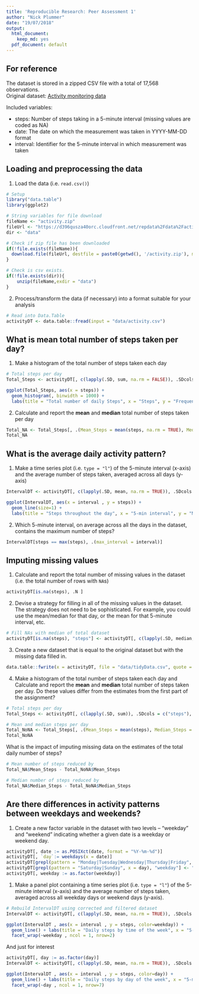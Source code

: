 ```yaml
---
title: 'Reproducible Research: Peer Assessment 1'
author: "Nick Plummer"
date: "19/07/2018"
output:
  html_document:
    keep_md: yes
  pdf_document: default
---
```

## For reference

The dataset is stored in a zipped CSV file with a total of 17,568 observations.  
Original dataset: [Activity monitoring data](https://d396qusza40orc.cloudfront.net/repdata%2Fdata%2Factivity.zip)

Included variables:  

* steps: Number of steps taking in a 5-minute interval (missing values are coded as NA)
* date: The date on which the measurement was taken in YYYY-MM-DD format
* interval: Identifier for the 5-minute interval in which measurement was taken


## Loading and preprocessing the data

1. Load the data (i.e. `read.csv()`)

``` r
# Setup
library("data.table")
library(ggplot2)

# String variables for file download
fileName <- "activity.zip"
fileUrl <- "https://d396qusza40orc.cloudfront.net/repdata%2Fdata%2Factivity.zip"
dir <- "data"

# Check if zip file has been downloaded
if(!file.exists(fileName)){
  download.file(fileUrl, destfile = paste0(getwd(), '/activity.zip'), method = "curl")
}

# Check is csv exists.
if(!file.exists(dir)){
	unzip(fileName,exdir = "data")
}
```

2. Process/transform the data (if necessary) into a format suitable for your analysis

``` r
# Read into Data.Table
activityDT <- data.table::fread(input = "data/activity.csv")
```



## What is mean total number of steps taken per day?

1. Make a histogram of the total number of steps taken each day

``` r
# Total steps per day
Total_Steps <- activityDT[, c(lapply(.SD, sum, na.rm = FALSE)), .SDcols = c("steps"), by = .(date)] 

ggplot(Total_Steps, aes(x = steps)) +
  geom_histogram(, binwidth = 1000) +
  labs(title = "Total number of daily Steps", x = "Steps", y = "Frequency")
```

2. Calculate and report the **mean** and **median** total number of steps taken per day

``` r
Total_NA <- Total_Steps[, .(Mean_Steps = mean(steps, na.rm = TRUE), Median_Steps = median(steps, na.rm = TRUE))]
Total_NA
```



## What is the average daily activity pattern?

1. Make a time series plot (i.e. `type = "l"`) of the 5-minute interval (x-axis) and the average number of steps taken, averaged across all days (y-axis)

``` r
IntervalDT <- activityDT[, c(lapply(.SD, mean, na.rm = TRUE)), .SDcols = c("steps"), by = .(interval)] 

ggplot(IntervalDT, aes(x = interval , y = steps)) + 
  geom_line(size=1) +
  labs(title = "Steps throughout the day", x = "5-min interval", y = "Mean steps per interval")
```

2. Which 5-minute interval, on average across all the days in the dataset, contains the maximum number of steps?

``` r
IntervalDT[steps == max(steps), .(max_interval = interval)]
```



## Imputing missing values

1. Calculate and report the total number of missing values in the dataset (i.e. the total number of rows with `NA`s)

```r
activityDT[is.na(steps), .N ]
```

2. Devise a strategy for filling in all of the missing values in the dataset. The strategy does not need to be sophisticated. For example, you could use the mean/median for that day, or the mean for that 5-minute interval, etc.

```r
# Fill NAs with median of total dataset
activityDT[is.na(steps), "steps"] <- activityDT[, c(lapply(.SD, median, na.rm = TRUE)), .SDcols = c("steps")]
```

3. Create a new dataset that is equal to the original dataset but with the missing data filled in.

```r
data.table::fwrite(x = activityDT, file = "data/tidyData.csv", quote = FALSE)
```

4. Make a histogram of the total number of steps taken each day and Calculate and report the **mean** and **median** total number of steps taken per day. Do these values differ from the estimates from the first part of the assignment? 

```r
# Total steps per day
Total_Steps <- activityDT[, c(lapply(.SD, sum)), .SDcols = c("steps"), by = .(date)]

# Mean and median steps per day
Total_NoNA <- Total_Steps[, .(Mean_Steps = mean(steps), Median_Steps = median(steps))]
Total_NoNA
```

What is the impact of imputing missing data on the estimates of the total daily number of steps?

```r
# Mean number of steps reduced by
Total_NA$Mean_Steps - Total_NoNA$Mean_Steps
```
```r
# Median number of steps reduced by
Total_NA$Median_Steps - Total_NoNA$Median_Steps
```



## Are there differences in activity patterns between weekdays and weekends?

1. Create a new factor variable in the dataset with two levels -- "weekday" and "weekend" indicating whether a given date is a weekday or weekend day.

```r
activityDT[, date := as.POSIXct(date, format = "%Y-%m-%d")]
activityDT[, `day`:= weekdays(x = date)]
activityDT[grepl(pattern = "Monday|Tuesday|Wednesday|Thursday|Friday", x = day), "weekday"] <- "weekday"
activityDT[grepl(pattern = "Saturday|Sunday", x = day), "weekday"] <- "weekend"
activityDT[, weekday := as.factor(weekday)]
````

1. Make a panel plot containing a time series plot (i.e. `type = "l"`) of the 5-minute interval (x-axis) and the average number of steps taken, averaged across all weekday days or weekend days (y-axis). 

```r
# Rebuild IntervalDT using corrected and filtered dataset
IntervalDT <- activityDT[, c(lapply(.SD, mean, na.rm = TRUE)), .SDcols = c("steps"), by = .(interval, weekday)]

ggplot(IntervalDT , aes(x = interval , y = steps, color=weekday)) +
  geom_line() + labs(title = "Daily steps by time of the week", x = "5-min interval", y = "Mean steps per interval") +
  facet_wrap(~weekday , ncol = 1, nrow=2)
````

And just for interest

```r
activityDT[, day := as.factor(day)]
IntervalDT <- activityDT[, c(lapply(.SD, mean, na.rm = TRUE)), .SDcols = c("steps"), by = .(interval, day)]

ggplot(IntervalDT , aes(x = interval , y = steps, color=day)) +
  geom_line() + labs(title = "Daily steps by day of the week", x = "5-min interval", y = "Mean steps per interval") +
  facet_wrap(~day , ncol = 1, nrow=7)
```